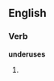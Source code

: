 ==English==

===Verb===
'''underuses'''

# {{third-person singular of|underuse}}
{{count page|[[Wiktionary:Page count]]}}